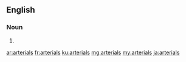 ==English==

===Noun===
{{head|en|noun plural form}}

# {{plural of|arterial|lang=en}}

[[ar:arterials]]
[[fr:arterials]]
[[ku:arterials]]
[[mg:arterials]]
[[my:arterials]]
[[ja:arterials]]